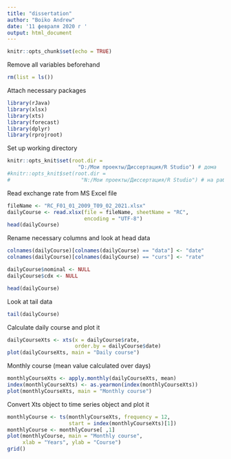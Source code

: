 ```yaml
---
title: "dissertation"
author: "Boiko Andrew"
date: '11 февраля 2020 г '
output: html_document
---
```


```r
knitr::opts_chunk$set(echo = TRUE)
```

Remove all variables beforehand
```r
rm(list = ls())
```

Attach necessary packages
```r
library(rJava)
library(xlsx)
library(xts)
library(forecast)
library(dplyr)
library(rprojroot)
```

Set up working directory
```r
knitr::opts_knit$set(root.dir =
                       "D:/Мои проекты/Диссертация/R Studio") # дома
#knitr::opts_knit$set(root.dir =
#                       "N:/Мои проекты/Диссертация/R Studio") # на работе
```

Read exchange rate from MS Excel file
```r
fileName <- "RC_F01_01_2009_T09_02_2021.xlsx"
dailyCourse <- read.xlsx(file = fileName, sheetName = "RC",
                         encoding = "UTF-8")
head(dailyCourse)
```

Rename necessary columns and look at head data
```r
colnames(dailyCourse)[colnames(dailyCourse) == "data"] <- "date"
colnames(dailyCourse)[colnames(dailyCourse) == "curs"] <- "rate"

dailyCourse$nominal <- NULL
dailyCourse$cdx <- NULL

head(dailyCourse)
```

Look at tail data
```r
tail(dailyCourse)
```

Calculate daily сourse and plot it
```r
dailyCourseXts <- xts(x = dailyCourse$rate,
                      order.by = dailyCourse$date)
plot(dailyCourseXts, main = "Daily course")
```

Monthly course (mean value calculated over days)
```r
monthlyCourseXts <- apply.monthly(dailyCourseXts, mean)
index(monthlyCourseXts) <- as.yearmon(index(monthlyCourseXts))
plot(monthlyCourseXts, main = "Monthly course")
```

Convert Xts object to time series object and plot it
```r
monthlyCourse <- ts(monthlyCourseXts, frequency = 12,
                    start = index(monthlyCourseXts)[1])
monthlyCourse <- monthlyCourse[ ,1]
plot(monthlyCourse, main = "Monthly course",
     xlab = "Years", ylab = "Course")
grid()
```
